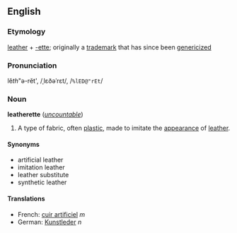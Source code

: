 == English ==
=== Etymology ===
[[leather]] + [[-ette]]; originally a [[trademark]] that has since been [[genericize]]d

===Pronunciation===
lĕ''th''"ə-rĕt', /ˌlɛðəˈrɛt/, /<tt>%lED@"rEt</tt>/

===Noun===
'''leatherette''' (''[[uncountable]]'')

#A type of fabric, often [[plastic]], made to imitate the [[appearance]] of [[leather]].

====Synonyms====
<!--are these set phrases?-->
*artificial leather
*imitation leather
*leather substitute
*synthetic leather

====Translations====
*French: [[cuir artificiel]] ''m''
*German: [[Kunstleder]] ''n''